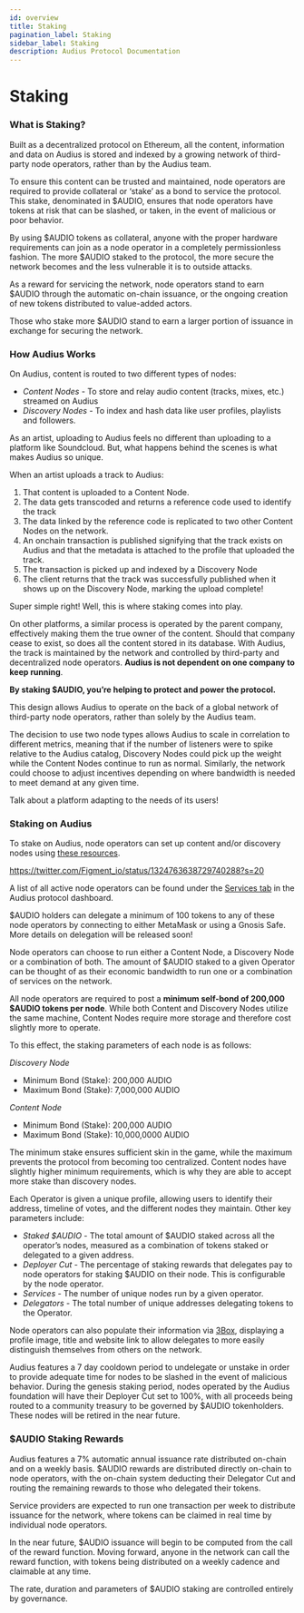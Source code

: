 ```yaml
---
id: overview
title: Staking
pagination_label: Staking
sidebar_label: Staking
description: Audius Protocol Documentation
---
```


# Staking

### What is Staking?

Built as a decentralized protocol on Ethereum, all the content, information and data on Audius is
stored and indexed by a growing network of third-party node operators, rather than by the Audius
team.

To ensure this content can be trusted and maintained, node operators are required to provide
collateral or ‘stake’ as a bond to service the protocol. This stake, denominated in $AUDIO, ensures
that node operators have tokens at risk that can be slashed, or taken, in the event of malicious or
poor behavior.

By using $AUDIO tokens as collateral, anyone with the proper hardware requirements can join as a
node operator in a completely permissionless fashion. The more $AUDIO staked to the protocol, the
more secure the network becomes and the less vulnerable it is to outside attacks.

As a reward for servicing the network, node operators stand to earn $AUDIO through the automatic
on-chain issuance, or the ongoing creation of new tokens distributed to value-added actors.

Those who stake more $AUDIO stand to earn a larger portion of issuance in exchange for securing the
network.

### How Audius Works

On Audius, content is routed to two different types of nodes:

- _Content Nodes_ - To store and relay audio content \(tracks, mixes, etc.\) streamed on Audius
- _Discovery Nodes_ - To index and hash data like user profiles, playlists and followers.

As an artist, uploading to Audius feels no different than uploading to a platform like Soundcloud.
But, what happens behind the scenes is what makes Audius so unique.

When an artist uploads a track to Audius:

1. That content is uploaded to a Content Node.
2. The data gets transcoded and returns a reference code used to identify the track
3. The data linked by the reference code is replicated to two other Content Nodes on the network.
4. An onchain transaction is published signifying that the track exists on Audius and that the
   metadata is attached to the profile that uploaded the track.
5. The transaction is picked up and indexed by a Discovery Node
6. The client returns that the track was successfully published when it shows up on the Discovery
   Node, marking the upload complete!

Super simple right! Well, this is where staking comes into play.

On other platforms, a similar process is operated by the parent company, effectively making them the
true owner of the content. Should that company cease to exist, so does all the content stored in its
database. With Audius, the track is maintained by the network and controlled by third-party and
decentralized node operators. **Audius is not dependent on one company to keep running**.

**By staking $AUDIO, you’re helping to protect and power the protocol.**

This design allows Audius to operate on the back of a global network of third-party node operators,
rather than solely by the Audius team.

The decision to use two node types allows Audius to scale in correlation to different metrics,
meaning that if the number of listeners were to spike relative to the Audius catalog, Discovery
Nodes could pick up the weight while the Content Nodes continue to run as normal. Similarly, the
network could choose to adjust incentives depending on where bandwidth is needed to meet demand at
any given time.

Talk about a platform adapting to the needs of its users!

### **Staking on Audius**

To stake on Audius, node operators can set up content and/or discovery nodes using
[these resources](https://github.com/AudiusProject/audius-protocol/wiki/Staking-Resources).

https://twitter.com/Figment_io/status/1324763638729740288?s=20

A list of all active node operators can be found under the
[Services tab](https://dashboard.audius.org/services) in the Audius protocol dashboard.

$AUDIO holders can delegate a minimum of 100 tokens to any of these node operators by connecting to
either MetaMask or using a Gnosis Safe. More details on delegation will be released soon!

Node operators can choose to run either a Content Node, a Discovery Node or a combination of both.
The amount of $AUDIO staked to a given Operator can be thought of as their economic bandwidth to run
one or a combination of services on the network.

All node operators are required to post a **minimum self-bond of 200,000 $AUDIO tokens per node**.
While both Content and Discovery Nodes utilize the same machine, Content Nodes require more storage
and therefore cost slightly more to operate.

To this effect, the staking parameters of each node is as follows:

_Discovery Node_

- Minimum Bond (Stake): 200,000 AUDIO
- Maximum Bond (Stake): 7,000,000 AUDIO

_Content Node_

- Minimum Bond (Stake): 200,000 AUDIO
- Maximum Bond (Stake): 10,000,0000 AUDIO

The minimum stake ensures sufficient skin in the game, while the maximum prevents the protocol from
becoming too centralized. Content nodes have slightly higher minimum requirements, which is why they
are able to accept more stake than discovery nodes.

Each Operator is given a unique profile, allowing users to identify their address, timeline of
votes, and the different nodes they maintain. Other key parameters include:

- _Staked $AUDIO_ - The total amount of $AUDIO staked across all the operator’s nodes, measured as a
  combination of tokens staked or delegated to a given address.
- _Deployer Cut_ - The percentage of staking rewards that delegates pay to node operators for
  staking $AUDIO on their node. This is configurable by the node operator.
- _Services_ - The number of unique nodes run by a given operator.
- _Delegators_ - The total number of unique addresses delegating tokens to the Operator.

Node operators can also populate their information via [3Box](https://3box.io/), displaying a
profile image, title and website link to allow delegates to more easily distinguish themselves from
others on the network.

Audius features a 7 day cooldown period to undelegate or unstake in order to provide adequate time
for nodes to be slashed in the event of malicious behavior. During the genesis staking period, nodes
operated by the Audius foundation will have their Deployer Cut set to 100%, with all proceeds being
routed to a community treasury to be governed by $AUDIO tokenholders. These nodes will be retired in
the near future.

### **$AUDIO Staking Rewards**

Audius features a 7% automatic annual issuance rate distributed on-chain and on a weekly basis.
$AUDIO rewards are distributed directly on-chain to node operators, with the on-chain system
deducting their Delegator Cut and routing the remaining rewards to those who delegated their tokens.

Service providers are expected to run one transaction per week to distribute issuance for the
network, where tokens can be claimed in real time by individual node operators.

In the near future, $AUDIO issuance will begin to be computed from the call of the reward function.
Moving forward, anyone in the network can call the reward function, with tokens being distributed on
a weekly cadence and claimable at any time.

The rate, duration and parameters of $AUDIO staking are controlled entirely by governance.
